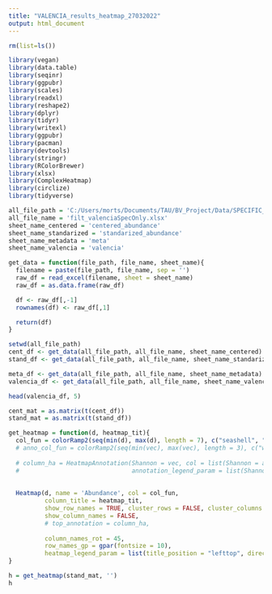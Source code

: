 ```yaml
---
title: "VALENCIA_results_heatmap_27032022"
output: html_document
---
```


```r
rm(list=ls())

library(vegan)
library(data.table)
library(seqinr)
library(ggpubr)
library(scales)
library(readxl)
library(reshape2)
library(dplyr)
library(tidyr)
library(writexl)
library(ggpubr)
library(pacman)
library(devtools)
library(stringr)
library(RColorBrewer)
library(xlsx)
library(ComplexHeatmap)
library(circlize)
library(tidyverse)


```



```r
all_file_path = 'C:/Users/morts/Documents/TAU/BV_Project/Data/SPECIFIC_PAPERS/Serrano_et_al.2019/noDuplicatedID/DADA2_results/'
all_file_name = 'filt_valenciaSpecOnly.xlsx'
sheet_name_centered = 'centered_abundance'
sheet_name_standarized = 'standarized_abundance'
sheet_name_metadata = 'meta'
sheet_name_valencia = 'valencia'
```


```r
get_data = function(file_path, file_name, sheet_name){
  filename = paste(file_path, file_name, sep = '')
  raw_df = read_excel(filename, sheet = sheet_name)
  raw_df = as.data.frame(raw_df)

  df <- raw_df[,-1]
  rownames(df) <- raw_df[,1]

  return(df)
}
```



```r
setwd(all_file_path)
cent_df <- get_data(all_file_path, all_file_name, sheet_name_centered)
stand_df <- get_data(all_file_path, all_file_name, sheet_name_standarized)

meta_df <- get_data(all_file_path, all_file_name, sheet_name_metadata)
valencia_df <- get_data(all_file_path, all_file_name, sheet_name_valencia)

head(valencia_df, 5)
```

```r
cent_mat = as.matrix(t(cent_df))
stand_mat = as.matrix(t(stand_df))
```

```r
get_heatmap = function(d, heatmap_tit){
  col_fun = colorRamp2(seq(min(d), max(d), length = 7), c("seashell", "seashell2", "orchid1", "orchid2", "orchid3", "orchid4", "palevioletred4"))
  # anno_col_fun = colorRamp2(seq(min(vec), max(vec), length = 3), c("white", "seagreen3", "seagreen"))
  
  # column_ha = HeatmapAnnotation(Shannon = vec, col = list(Shannon = anno_col_fun),
  #                               annotation_legend_param = list(Shannon = list(title_position = "lefttop",
                                                                              # direction = "horizontal")))
  
  Heatmap(d, name = 'Abundance', col = col_fun,
          column_title = heatmap_tit,
          show_row_names = TRUE, cluster_rows = FALSE, cluster_columns = FALSE,
          show_column_names = FALSE,
          # top_annotation = column_ha,
          
          column_names_rot = 45,
          row_names_gp = gpar(fontsize = 10),
          heatmap_legend_param = list(title_position = "lefttop", direction = "horizontal"))
}
```

```r
h = get_heatmap(stand_mat, '')
h
```


